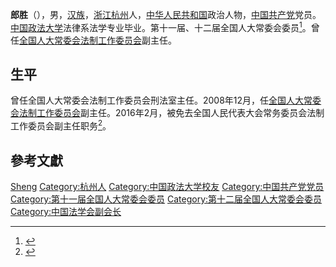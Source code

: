 '''郎胜'''（{{bd|1954年|2月|}}），男，[[汉族|汉族]]，[[浙江|浙江]][[杭州|杭州]]人，[[中华人民共和国|中华人民共和国]]政治人物，[[中国共产党|中国共产党]]党员。[[中国政法大学|中国政法大学]]法律系法学专业毕业。第十一届、十二届全国人大常委会委员<ref>{{cite news|title=全国人大代表信息-郎胜|url= http://210.82.31.1:8084/delegate/viewDelegate.action?dbid=120892|accessdate=2013-03-28|newspaper=全国人大网|archiveurl=https://web.archive.org/web/20130509215439/http://www.npc.gov.cn/delegate/viewDelegate.action?dbid=120892|archivedate=2013-05-09|dead-url=yes}}</ref>。曾任[[全国人民代表大会常务委员会法制工作委员会|全国人大常委会法制工作委员会]]副主任。

== 生平 ==
曾任全国人大常委会法制工作委员会刑法室主任。2008年12月，任[[全国人民代表大会常务委员会法制工作委员会|全国人大常委会法制工作委员会]]副主任。2016年2月，被免去全国人民代表大会常务委员会法制工作委员会副主任职务<ref>{{cite news|title=全国人民代表大会常务委员会任免名单（全国人大常委会个别副秘书长、工作委员会部分副主任）（2016年2月26日第十二届全国人民代表大会常务委员会第十九次会议通过）|url=http://www.npc.gov.cn/wxzl/gongbao/2016-06/03/content_1993614.htm|accessdate=2016-07-25|newspaper=中国人大网|archivedate=2016-08-28|archiveurl=https://web.archive.org/web/20160828173928/http://www.npc.gov.cn/wxzl/gongbao/2016-06/03/content_1993614.htm|dead-url=no}}</ref>。

== 參考文獻 ==
{{reflist}}

{{Navboxes 
| title  = 郎胜在[[中国法学会|中国法学会]]的职务
| list1  =
{{中国法学会第七届理事会}}
}}

{{Authority control}}
{{DEFAULTSORT:Lang郎}}
[[Category:郎姓|Sheng]]
[[Category:杭州人|Category:杭州人]]
[[Category:中国政法大学校友|Category:中国政法大学校友]]
[[Category:中国共产党党员|Category:中国共产党党员]]
[[Category:第十一届全国人大常委会委员|Category:第十一届全国人大常委会委员]]
[[Category:第十二届全国人大常委会委员|Category:第十二届全国人大常委会委员]]
[[Category:中国法学会副会长|Category:中国法学会副会长]]